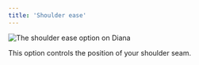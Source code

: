```yaml
---
title: 'Shoulder ease'
---
```


![The shoulder ease option on Diana](./shoulderease.svg)

This option controls the position of your shoulder seam.
